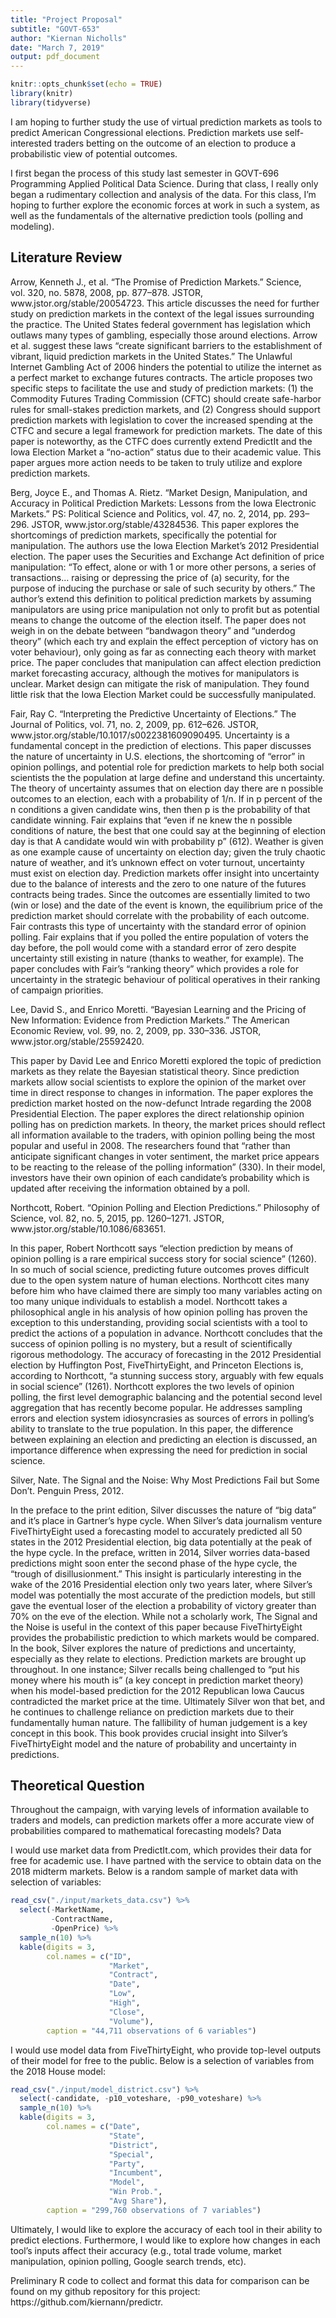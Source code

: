 ```yaml
---
title: "Project Proposal"
subtitle: "GOVT-653"
author: "Kiernan Nicholls"
date: "March 7, 2019"
output: pdf_document
---
```


```r
knitr::opts_chunk$set(echo = TRUE)
library(knitr)
library(tidyverse)
```

I am hoping to further study the use of virtual prediction markets as tools to predict American Congressional elections. Prediction markets use self-interested traders betting on the outcome of an election to produce a probabilistic view of potential outcomes.

I first began the process of this study last semester in GOVT-696 Programming Applied Political Data Science. During that class, I really only began a rudimentary collection and analysis of the data. For this class, I’m hoping to further explore the economic forces at work in such a system, as well as the fundamentals of the alternative prediction tools (polling and modeling).

## Literature Review

Arrow, Kenneth J., et al. “The Promise of Prediction Markets.” Science, vol. 320, no. 5878, 2008, pp. 877–878. JSTOR, www.jstor.org/stable/20054723.
		This article discusses the need for further study on prediction markets in the context of the legal issues surrounding the practice. The United States federal government has legislation which outlaws many types of gambling, especially those around elections. Arrow et al. suggest these laws “create significant barriers to the establishment of vibrant, liquid prediction markets in the United States.” The Unlawful Internet Gambling Act of 2006 hinders the potential to utilize the internet as a perfect market to exchange futures contracts. The article proposes two specific steps to facilitate the use and study of prediction markets: (1) the Commodity Futures Trading Commission (CFTC) should create safe-harbor rules for small-stakes prediction markets, and (2) Congress should support prediction markets with legislation to cover the increased spending at the CTFC and secure a legal framework for prediction markets. The date of this paper is noteworthy, as the CTFC does currently extend PredictIt and the Iowa Election Market a “no-action” status due to their academic value. This paper argues more action needs to be taken to truly utilize and explore prediction markets.

Berg, Joyce E., and Thomas A. Rietz. “Market Design, Manipulation, and Accuracy in Political Prediction Markets: Lessons from the Iowa Electronic Markets.” PS: Political Science and Politics, vol. 47, no. 2, 2014, pp. 293–296. JSTOR, www.jstor.org/stable/43284536.
		This paper explores the shortcomings of prediction markets, specifically the potential for manipulation. The authors use the Iowa Election Market’s 2012 Presidential election. The paper uses the Securities and Exchange Act definition of price manipulation: "To effect, alone or with 1 or more other persons, a series of transactions... raising or depressing the price of (a) security, for the purpose of inducing the purchase or sale of such security by others.” The author’s extend this definition to political prediction markets by assuming manipulators are using price manipulation not only to profit but as potential means to change the outcome of the election itself. The paper does not weigh in on the debate between “bandwagon theory” and “underdog theory” (which each try and explain the effect perception of victory has on voter behaviour), only going as far as connecting each theory with market price. The paper concludes that manipulation can affect election prediction market forecasting accuracy, although the motives for manipulators is unclear. Market design can mitigate the risk of manipulation. They found little risk that the Iowa Election Market could be successfully manipulated.

Fair, Ray C. “Interpreting the Predictive Uncertainty of Elections.” The Journal of Politics, vol. 71, no. 2, 2009, pp. 612–626. JSTOR, www.jstor.org/stable/10.1017/s0022381609090495.
		Uncertainty is a fundamental concept in the prediction of elections. This paper discusses the nature of uncertainty in U.S. elections, the shortcoming of “error” in opinion pollings, and potential role for prediction markets to help both social scientists the the population at large define and understand this uncertainty. The theory of uncertainty assumes that on election day there are n possible outcomes to an election, each with a probability of 1/n. If in p percent of the n conditions a given candidate wins, then then p is the probability of that candidate winning. Fair explains that “even if ne knew the n possible conditions of nature, the best that one could say at the beginning of election day is that A candidate would win with probability p” (612). Weather is given as one example cause of uncertainty on election day; given the truly chaotic nature of weather, and it’s unknown effect on voter turnout, uncertainty must exist on election day. Prediction markets offer insight into uncertainty due to the balance of interests and the zero to one nature of the futures contracts being trades. Since the outcomes are essentially limited to two (win or lose) and the date of the event is known, the equilibrium price of the prediction market should correlate with the probability of each outcome. Fair contrasts this type of uncertainty with the standard error of opinion polling. Fair explains that if you polled the entire population of voters the day before, the poll would come with a standard error of zero despite uncertainty still existing in nature (thanks to weather, for example). The paper concludes with Fair’s “ranking theory” which provides a role for uncertainty in the strategic behaviour of political operatives in their ranking of campaign priorities.

Lee, David S., and Enrico Moretti. “Bayesian Learning and the Pricing of New Information: Evidence from Prediction Markets.” The American Economic Review, vol. 99, no. 2, 2009, pp. 330–336. JSTOR, www.jstor.org/stable/25592420.

This paper by David Lee and Enrico Moretti explored the topic of prediction markets as they relate the Bayesian statistical theory. Since prediction markets allow social scientists to explore the opinion of the market over time in direct response to changes in information. The paper explores the prediction market hosted on the now-defunct Intrade regarding the 2008 Presidential Election. The paper explores the direct relationship opinion polling has on prediction markets. In theory, the market prices should reflect all information available to the traders, with opinion polling being the most popular and useful in 2008. The researchers found that “rather than anticipate significant changes in voter sentiment, the market price appears to be reacting to the release of the polling information” (330). In their model, investors have their own opinion of each candidate’s probability which is updated after receiving the information obtained by a poll. 

Northcott, Robert. “Opinion Polling and Election Predictions.” Philosophy of Science, vol. 82, no. 5, 2015, pp. 1260–1271. JSTOR, www.jstor.org/stable/10.1086/683651.
		
In this paper, Robert Northcott says “election prediction by means of opinion polling is a rare empirical success story for social science” (1260). In so much of social science, predicting future outcomes proves difficult due to the open system nature of human elections. Northcott cites many before him who have claimed there are simply too many variables acting on too many unique individuals to establish a model. Northcott takes a philosophical angle in his analysis of how opinion polling has proven the exception to this understanding, providing social scientists with a tool to predict the actions of a population in advance. Northcott concludes that the success of opinion polling is no mystery, but a result of scientifically rigorous methodology. The accuracy of forecasting in the 2012 Presidential election by Huffington Post, FiveThirtyEight, and Princeton Elections is, according to Northcott, “a stunning success story, arguably with few equals in social science” (1261). Northcott explores the two levels of opinion polling, the first level demographic balancing and the potential second level aggregation that has recently become popular. He addresses sampling errors and election system idiosyncrasies as sources of errors in polling’s ability to translate to the true population. In this paper, the difference between explaining an election and predicting an election is discussed, an importance difference when expressing the need for prediction in social science.

Silver, Nate. The Signal and the Noise: Why Most Predictions Fail but Some Don't. Penguin Press, 2012.
		
In the preface to the print edition, Silver discusses the nature of “big data” and it’s place in Gartner’s hype cycle. When Silver’s data journalism venture FiveThirtyEight used a forecasting model to accurately predicted all 50 states in the 2012 Presidential election, big data potentially at the peak of the hype cycle. In the preface, written in 2014, Silver worries data-based predictions might soon enter the second phase of the hype cycle, the “trough of disillusionment.” This insight is particularly interesting in the wake of the 2016 Presidential election only two years later, where Silver’s model was potentially the most accurate of the prediction models, but still gave the eventual loser of the election a probability of victory greater than 70% on the eve of the election. While not a scholarly work, The Signal and the Noise is useful in the context of this paper because FiveThirtyEight provides the probabilistic prediction to which markets would be compared. In the book, Silver explores the nature of predictions and uncertainty, especially as they relate to elections. Prediction markets are brought up throughout. In one instance; Silver recalls being challenged to “put his money where his mouth is” (a key concept in prediction market theory) when his model-based prediction for the 2012 Republican Iowa Caucus contradicted the market price at the time. Ultimately Silver won that bet, and he continues to challenge reliance on prediction markets due to their fundamentally human nature. The fallibility of human judgement is a key concept in this book. This book provides crucial insight into Silver’s FiveThirtyEight model and the nature of probability and uncertainty in predictions.

## Theoretical Question

Throughout the campaign, with varying levels of information available to traders and models, can prediction markets offer a more accurate view of probabilities compared to mathematical forecasting models?
Data

I would use market data from PredictIt.com, which provides their data for free for academic use. I have partned with the service to obtain data on the 2018 midterm markets. Below is a random sample of market data with selection of variables:

```r
read_csv("./input/markets_data.csv") %>% 
  select(-MarketName, 
         -ContractName,
         -OpenPrice) %>% 
  sample_n(10) %>% 
  kable(digits = 3,
        col.names = c("ID", 
                      "Market",
                      "Contract",
                      "Date",
                      "Low",
                      "High",
                      "Close",
                      "Volume"),
        caption = "44,711 observations of 6 variables")
```


I would use model data from FiveThirtyEight, who provide top-level outputs of their model for free to the public. Below is a selection of variables from the 2018 House model:

```r
read_csv("./input/model_district.csv") %>% 
  select(-candidate, -p10_voteshare, -p90_voteshare) %>% 
  sample_n(10) %>%
  kable(digits = 3,
        col.names = c("Date", 
                      "State", 
                      "District",
                      "Special",
                      "Party",
                      "Incumbent",
                      "Model",
                      "Win Prob.", 
                      "Avg Share"),
        caption = "299,760 observations of 7 variables")
```

Ultimately, I would like to explore the accuracy of each tool in their ability to predict elections. Furthermore, I would like to explore how changes in each tool’s inputs affect their accuracy (e.g., total trade volume, market manipulation, opinion polling, Google search trends, etc).

Preliminary R code to collect and format this data for comparison can be found on my github repository for this project: https://github.com/kiernann/predictr.

